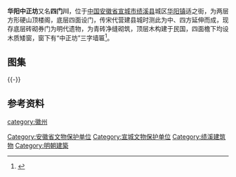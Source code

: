 {{文物保护单位
| 级别 = 省级
| 省区市 = 安徽省
| 图片 = [[File:Zhongzheng_Fang_in_Jixi_County_08_2015-01.JPG|220px]]<br><small>北面，2015年1月</small>
| 名称 = 华阳中正坊
| 编号 = 6-47
| 分类 = 古建筑
| 时代 = [[明朝|明]]
| 所在 = [[宣城市|宣城市]][[绩溪县|绩溪县]]
| 登录 = 2012年6月
}}
'''华阳中正坊'''又名'''四门川'''，位于[[中国|中国]][[安徽省|安徽省]][[宣城市|宣城市]][[绩溪县|绩溪县]]城区[[华阳镇_(绩溪县)|华阳镇]]适之街，为两层方形硬山顶楼阁，底层四面设门，传宋代营建县城时测此为中、四方延伸而成，现存底层砖砌券门为明代遗物，为青砖净缝砌筑，顶层木构建于民国，四面檐下均设木质矮窗，窗下有“中正坊”三字墙匾<ref>{{cite web|url=http://www.ahww.gov.cn/a/201211/2027.html|title=《华阳中正坊》|accessdate=2015-01-04|work=|publisher=安徽省文物局|deadurl=yes|archiveurl=https://web.archive.org/web/20150104162241/http://www.ahww.gov.cn/a/201211/2027.html|archivedate=2015-01-04}}</ref>。

== 图集 ==
{{multiple image
| align  = left
| width = 240
| image1 = Zhongzheng Fang in Jixi County 11 2015-01.JPG
| caption1 = 北侧仰视
| image2 = Zhongzheng Fang in Jixi County 12 2015-01.JPG
| caption2 = 梁架仰视，图中上南下北，左东右西
| image3 = Zhongzheng Fang in Jixi County 14 2015-01.JPG
| caption3 = 梁架仰视，中为东侧，左南右北
}}
{{-}}

==参考资料==
{{reflist}}
{{DEFAULTSORT:H华}}
{{commons category|Zhongzheng Fang in Jixi County}}
{{安徽小作品}}
{{宣城市境内的安徽省文物保护单位}}
[[Category:安徽省文物保护单位|Category:安徽省文物保护单位]]
[[Category:宣城文物保护单位|Category:宣城文物保护单位]]
[[Category:绩溪建筑物|Category:绩溪建筑物]]
[[category:徽州|category:徽州]]
[[Category:明朝建築|Category:明朝建築]]